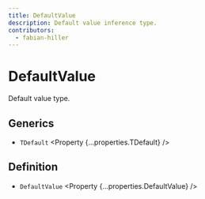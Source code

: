```yaml
---
title: DefaultValue
description: Default value inference type.
contributors:
  - fabian-hiller
---
```



# DefaultValue

Default value type.

## Generics

- `TDefault` <Property {...properties.TDefault} />

## Definition

- `DefaultValue` <Property {...properties.DefaultValue} />
